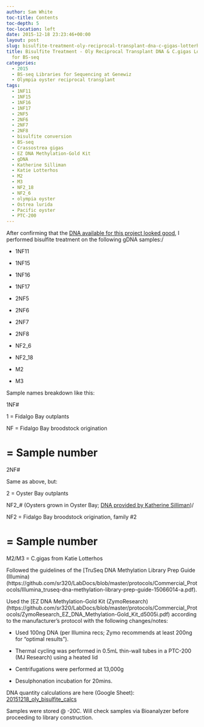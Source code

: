 ```yaml
---
author: Sam White
toc-title: Contents
toc-depth: 5
toc-location: left
date: 2015-12-18 23:23:46+00:00
layout: post
slug: bisulfite-treatment-oly-reciprocal-transplant-dna-c-gigas-lotterhos-dna-for-bs-seq
title: Bisulfite Treatment - Oly Reciprocal Transplant DNA & C.gigas Lotterhos DNA
  for BS-seq
categories:
  - 2015
  - BS-seq Libraries for Sequencing at Genewiz
  - Olympia oyster reciprocal transplant
tags:
  - 1NF11
  - 1NF15
  - 1NF16
  - 1NF17
  - 2NF5
  - 2NF6
  - 2NF7
  - 2NF8
  - bisulfite conversion
  - BS-seq
  - Crassostrea gigas
  - EZ DNA Methylation-Gold Kit
  - gDNA
  - Katherine Silliman
  - Katie Lotterhos
  - M2
  - M3
  - NF2_18
  - NF2_6
  - olympia oyster
  - Ostrea lurida
  - Pacific oyster
  - PTC-200
---
```


After confirming that the [DNA available for this project looked good](https://robertslab.github.io/sams-notebook/posts/2015/2015-12-18-agarose-gel-oly-gdna-for-bs-seq-libraries-take-two/), I performed bisulfite treatment on the following gDNA samples:/




    
  * 1NF11

    
  * 1NF15

    
  * 1NF16

    
  * 1NF17

    
  * 2NF5

    
  * 2NF6

    
  * 2NF7

    
  * 2NF8

    
  * NF2_6

    
  * NF2_18

    
  * M2

    
  * M3



Sample names breakdown like this:

1NF#

1 = Fidalgo Bay outplants

NF = Fidalgo Bay broodstock origination

# = Sample number

2NF#

Same as above, but:

2 = Oyster Bay outplants

NF2_# (Oysters grown in Oyster Bay; [DNA provided by Katherine Silliman](https://robertslab.github.io/sams-notebook/posts/2015/2015-11-25-samples-received-oly-tissue-dna-from-katherine-silliman/))/


NF2 = Fidalgo Bay broodstock origination, family #2

# = Sample number

M2/M3 = C.gigas from Katie Lotterhos



Followed the guidelines of the [TruSeq DNA Methylation Library Prep Guide (Illumina)(https://github.com/sr320/LabDocs/blob/master/protocols/Commercial_Protocols/Illumina_truseq-dna-methylation-library-prep-guide-15066014-a.pdf).

Used the [EZ DNA Methylation-Gold Kit (ZymoResearch)(https://github.com/sr320/LabDocs/blob/master/protocols/Commercial_Protocols/ZymoResearch_EZ_DNA_Methylation-Gold_Kit_d5005i.pdf) according to the manufacturer's protocol with the following changes/notes:




    
  * Used 100ng DNA (per Illumina recs; Zymo recommends at least 200ng for "optimal results").

    
  * Thermal cycling was performed in 0.5mL thin-wall tubes in a PTC-200 (MJ Research) using a heated lid

    
  * Centrifugations were performed at 13,000g

    
  * Desulphonation incubation for 20mins.



DNA quantity calculations are here (Google Sheet): [20151218_oly_bisulfite_calcs](https://docs.google.com/spreadsheets/d/1BA2REjyCBLv_ekstyND1nl9aXal29Z4jRRLyasRSyZM/edit?usp=sharing)

Samples were stored @ -20C. Will check samples via Bioanalyzer before proceeding to library construction.
